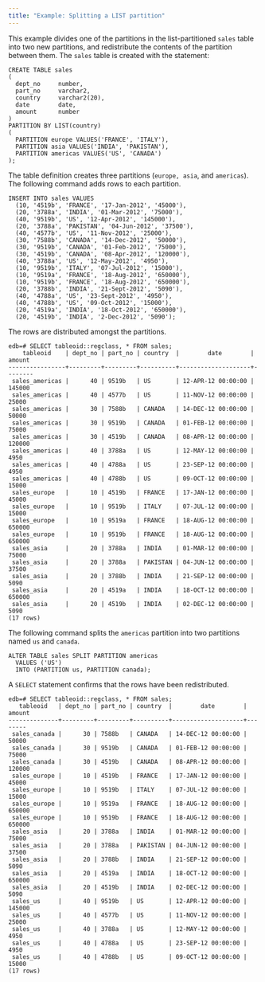 ```yaml
---
title: "Example: Splitting a LIST partition"
---
```


<div id="example_splitting_a_list_partition" class="registered_link"></div>

This example divides one of the partitions in the list-partitioned `sales` table into two new partitions, and redistribute the contents of the partition between them. The `sales` table is created with the statement:

```text
CREATE TABLE sales
(
  dept_no     number,
  part_no     varchar2,
  country     varchar2(20),
  date        date,
  amount      number
)
PARTITION BY LIST(country)
(
  PARTITION europe VALUES('FRANCE', 'ITALY'),
  PARTITION asia VALUES('INDIA', 'PAKISTAN'),
  PARTITION americas VALUES('US', 'CANADA')
);
```

The table definition creates three partitions (`europe, asia`, and `americas`). The following command adds rows to each partition.

```text
INSERT INTO sales VALUES
  (10, '4519b', 'FRANCE', '17-Jan-2012', '45000'),
  (20, '3788a', 'INDIA', '01-Mar-2012', '75000'),
  (40, '9519b', 'US', '12-Apr-2012', '145000'),
  (20, '3788a', 'PAKISTAN', '04-Jun-2012', '37500'),
  (40, '4577b', 'US', '11-Nov-2012', '25000'),
  (30, '7588b', 'CANADA', '14-Dec-2012', '50000'),
  (30, '9519b', 'CANADA', '01-Feb-2012', '75000'),
  (30, '4519b', 'CANADA', '08-Apr-2012', '120000'),
  (40, '3788a', 'US', '12-May-2012', '4950'),
  (10, '9519b', 'ITALY', '07-Jul-2012', '15000'),
  (10, '9519a', 'FRANCE', '18-Aug-2012', '650000'),
  (10, '9519b', 'FRANCE', '18-Aug-2012', '650000'),
  (20, '3788b', 'INDIA', '21-Sept-2012', '5090'),
  (40, '4788a', 'US', '23-Sept-2012', '4950'),
  (40, '4788b', 'US', '09-Oct-2012', '15000'),
  (20, '4519a', 'INDIA', '18-Oct-2012', '650000'),
  (20, '4519b', 'INDIA', '2-Dec-2012', '5090');
```

The rows are distributed amongst the partitions.

```text
edb=# SELECT tableoid::regclass, * FROM sales;
    tableoid    | dept_no | part_no | country  |        date        | amount
----------------+---------+---------+----------+--------------------+--------
 sales_americas |      40 | 9519b   | US       | 12-APR-12 00:00:00 | 145000
 sales_americas |      40 | 4577b   | US       | 11-NOV-12 00:00:00 |  25000
 sales_americas |      30 | 7588b   | CANADA   | 14-DEC-12 00:00:00 |  50000
 sales_americas |      30 | 9519b   | CANADA   | 01-FEB-12 00:00:00 |  75000
 sales_americas |      30 | 4519b   | CANADA   | 08-APR-12 00:00:00 | 120000
 sales_americas |      40 | 3788a   | US       | 12-MAY-12 00:00:00 |   4950
 sales_americas |      40 | 4788a   | US       | 23-SEP-12 00:00:00 |   4950
 sales_americas |      40 | 4788b   | US       | 09-OCT-12 00:00:00 |  15000
 sales_europe   |      10 | 4519b   | FRANCE   | 17-JAN-12 00:00:00 |  45000
 sales_europe   |      10 | 9519b   | ITALY    | 07-JUL-12 00:00:00 |  15000
 sales_europe   |      10 | 9519a   | FRANCE   | 18-AUG-12 00:00:00 | 650000
 sales_europe   |      10 | 9519b   | FRANCE   | 18-AUG-12 00:00:00 | 650000
 sales_asia     |      20 | 3788a   | INDIA    | 01-MAR-12 00:00:00 |  75000
 sales_asia     |      20 | 3788a   | PAKISTAN | 04-JUN-12 00:00:00 |  37500
 sales_asia     |      20 | 3788b   | INDIA    | 21-SEP-12 00:00:00 |   5090
 sales_asia     |      20 | 4519a   | INDIA    | 18-OCT-12 00:00:00 | 650000
 sales_asia     |      20 | 4519b   | INDIA    | 02-DEC-12 00:00:00 |   5090
(17 rows)
```

The following command splits the `americas` partition into two partitions named `us` and `canada`.

```text
ALTER TABLE sales SPLIT PARTITION americas
  VALUES ('US')
  INTO (PARTITION us, PARTITION canada);
```

A `SELECT` statement confirms that the rows have been redistributed.

```text
edb=# SELECT tableoid::regclass, * FROM sales;
   tableoid   | dept_no | part_no | country  |        date        | amount
--------------+---------+---------+----------+--------------------+--------
 sales_canada |      30 | 7588b   | CANADA   | 14-DEC-12 00:00:00 |  50000
 sales_canada |      30 | 9519b   | CANADA   | 01-FEB-12 00:00:00 |  75000
 sales_canada |      30 | 4519b   | CANADA   | 08-APR-12 00:00:00 | 120000
 sales_europe |      10 | 4519b   | FRANCE   | 17-JAN-12 00:00:00 |  45000
 sales_europe |      10 | 9519b   | ITALY    | 07-JUL-12 00:00:00 |  15000
 sales_europe |      10 | 9519a   | FRANCE   | 18-AUG-12 00:00:00 | 650000
 sales_europe |      10 | 9519b   | FRANCE   | 18-AUG-12 00:00:00 | 650000
 sales_asia   |      20 | 3788a   | INDIA    | 01-MAR-12 00:00:00 |  75000
 sales_asia   |      20 | 3788a   | PAKISTAN | 04-JUN-12 00:00:00 |  37500
 sales_asia   |      20 | 3788b   | INDIA    | 21-SEP-12 00:00:00 |   5090
 sales_asia   |      20 | 4519a   | INDIA    | 18-OCT-12 00:00:00 | 650000
 sales_asia   |      20 | 4519b   | INDIA    | 02-DEC-12 00:00:00 |   5090
 sales_us     |      40 | 9519b   | US       | 12-APR-12 00:00:00 | 145000
 sales_us     |      40 | 4577b   | US       | 11-NOV-12 00:00:00 |  25000
 sales_us     |      40 | 3788a   | US       | 12-MAY-12 00:00:00 |   4950
 sales_us     |      40 | 4788a   | US       | 23-SEP-12 00:00:00 |   4950
 sales_us     |      40 | 4788b   | US       | 09-OCT-12 00:00:00 |  15000
(17 rows)
```
